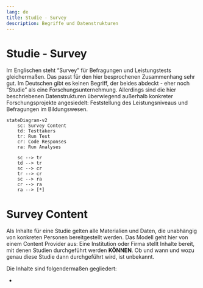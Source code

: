 ```yaml
---
lang: de
title: Studie - Survey
description: Begriffe und Datenstrukturen
---
```


# Studie - Survey

Im Englischen steht "Survey" für Befragungen und Leistungstests gleichermaßen. Das passt für den hier besprochenen Zusammenhang sehr gut. Im Deutschen gibt es keinen Begriff, der beides abdeckt - eher noch "Studie" als eine Forschungsunternehmung. Allerdings sind die hier beschriebenen Datenstrukturen überwiegend außerhalb konkreter Forschungsprojekte angesiedelt: Feststellung des Leistungsniveaus und Befragungen im Bildungswesen.

```mermaid
stateDiagram-v2
    sc: Survey Content
    td: Testtakers
    tr: Run Test
    cr: Code Responses
    ra: Run Analyses

    sc --> tr
    td --> tr
    sc --> cr
    tr --> cr
    sc --> ra
    cr --> ra
    ra --> [*]
```

# Survey Content

Als Inhalte für eine Studie gelten alle Materialien und Daten, die unabhängig von konkreten Personen bereitgestellt werden. Das Modell geht hier von einem Content Provider aus: Eine Institution oder Firma stellt Inhalte bereit, mit denen Studien durchgeführt werden **KÖNNEN**. Ob und wann und wozu genau diese Studie dann durchgeführt wird, ist unbekannt.

Die Inhalte sind folgendermaßen gegliedert:

* 